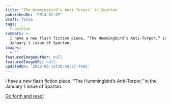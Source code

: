 ```yaml
---
title: ‘The Hummingbird’s Anti-Torpor’ in Spartan
publishedOn: '2014-01-07'
draft: false
tags:
  - archive
summary: >-
  I have a new flash fiction piece, “The Hummingbird’s Anti-Torpor,” in the
  January 1 issue of Spartan.
images:
  - ''
featuredImageAuthor: null
featuredImageURL: null
updatedOn: '2022-08-11T20:34:27.799Z'
---
```


I have a new flash fiction piece, “The Hummingbird’s Anti-Torpor,” in the January 1 issue of Spartan.

[Go forth and read!](https://spartanlit.com/the-hummingbirds-anti-torpor/)
